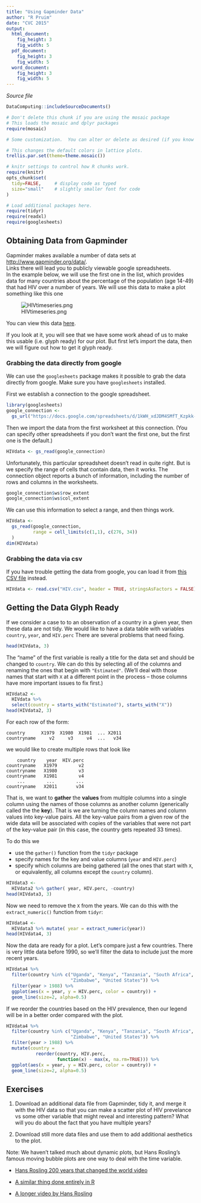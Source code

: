 ```yaml
---
title: "Using Gapminder Data"
author: "R Pruim"
date: "CVC 2015"
output: 
  html_document:
    fig_height: 3
    fig_width: 5
  pdf_document:
    fig_height: 3
    fig_width: 5
  word_document:
    fig_height: 3
    fig_width: 5
---
```


*Source file* 
```r
DataComputing::includeSourceDocuments()
```

```r
# Don't delete this chunk if you are using the mosaic package
# This loads the mosaic and dplyr packages
require(mosaic)
```

```r
# Some customization.  You can alter or delete as desired (if you know what you are doing).

# This changes the default colors in lattice plots.
trellis.par.set(theme=theme.mosaic())  

# knitr settings to control how R chunks work.
require(knitr)
opts_chunk$set(
  tidy=FALSE,     # display code as typed
  size="small"    # slightly smaller font for code
)
```

```r
# Load additional packages here.  
require(tidyr)
require(readxl)
require(googlesheets)
```

## Obtaining Data from Gapminder

Gapminder makes available a number of data sets at 
[http://www.gapminder.org/data/](http://www.gapminder.org/data/).  
Links there will lead you to publicly viewable google spreadsheets.  
In the example below,
we will use the first one in the list, which provides data for many countries
about the percentage of the population (age 14-49) that had HIV over a number of
years.  We will use this data to make a plot something like this one

![HIVtimeseries.png](HIVtimeseries.png)

You can view this data [here](https://docs.google.com/spreadsheets/d/1kWH_xdJDM4SMfT_Kzpkk-1yuxWChfurZuWYjfmv51EA/pub?gid=0).

If you look at it, you will see that we have some work ahead of us to make 
this usable (i.e. glyph ready) for our plot.  But first let's import
the data, then we will figure out how to get it glyph ready.

### Grabbing the data directly from google

We can use the `googlesheets` package makes it possible to
grab the data directly from google. Make sure you have `googlesheets` installed.

First we establish a connection to the google spreadsheet.
```r
library(googlesheets)
google_connection <-
  gs_url("https://docs.google.com/spreadsheets/d/1kWH_xdJDM4SMfT_Kzpkk-1yuxWChfurZuWYjfmv51EA/pub?gid=0", visibility="public")
```

Then we import the data from the first worksheet at
this connection.  (You can specify other spreadsheets 
if you don't want the first one, but the first one is the default.)

```r
HIVdata <- gs_read(google_connection)
```

Unfortunately, this particular spreadsheet doesn't read 
in quite right.  But is we specify the range of cells that 
contain data, then it works.  The connection object
reports a bunch of information, including the number 
of rows and columns in the worksheets.

```r
google_connection$ws$row_extent
google_connection$ws$col_extent
```
We can use this information to select a range, and then
things work.
```r
HIVdata <- 
  gs_read(google_connection,
          range = cell_limits(c(1,1), c(276, 34))
  )
dim(HIVdata)
```


### Grabbing the data via csv

If you have trouble getting the data from google, you can load it from
[this CSV file](HIV.csv) instead.

```r
HIVdata <- read.csv("HIV.csv", header = TRUE, stringsAsFactors = FALSE) 
```

## Getting the Data Glyph Ready

If we consider a case to to an observation of a country in a given year, then these data are not tidy.  We would like to have a data table with variables
`country`, `year`, and `HIV.perc`  There are several problems that need fixing.

```r
head(HIVdata, 3)
```


The "name" of the first variable
is really a title for the data set and should be changed to `country`.
We can do this by selecting all of the columns and renaming the ones 
that begin with `"Estimated"`.  (We'll deal with those names that start
with `X` at a different point in the process -- those columns have 
more important issues to fix first.)

```r
HIVdata2 <- 
  HIVdata %>% 
  select(country = starts_with("Estimated"), starts_with("X"))
head(HIVdata2, 3)
```

For each row of the form:

```
country      X1979  X1980  X1981  ... X2011
countryname     v2     v3     v4  ...   v34
```
we would like to create multiple rows that look like
```
    country    year  HIV.perc
countryname   X1979        v2
countryname   X1980        v3
countryname   X1981        v4    
    ...        ...        ...
countryname   X2011       v34    
```

That is, we want to **gather** the **values** from multiple columns into a 
single column using the names of those columns as another column (generically called the the **key**).  That is we are turning the column names and column values into key-value pairs.  All the key-value pairs from a given row of the 
wide data will be associated with copies of the variables that were not
part of the key-value pair (in this case, the country gets repeated 33 times).

To do this we 

 * use the `gather()` function from the `tidyr` package
 * specify names for the key and value columns (`year` and `HIV.perc`)
 * specify which columns are being gathered (all the ones that start with `X`, or
 equivalently, all columns except the `country` column).
 
```r
HIVdata3 <-
  HIVdata2 %>% gather( year, HIV.perc, -country)
head(HIVdata3, 3)
```

Now we need to remove the `X` from the years.  We can do this with the 
`extract_numeric()` function from `tidyr`:
```r
HIVdata4 <-
  HIVdata3 %>% mutate( year = extract_numeric(year))
head(HIVdata4, 3)
```

Now the data are ready for a plot.  Let's compare just a few countries.
There is very little data before 1990, so we'll filter the data to include
just the more recent years.

```r
HIVdata4 %>%
  filter(country %in% c("Uganda", "Kenya", "Tanzania", "South Africa",
                        "Zimbabwe", "United States")) %>%
  filter(year > 1988) %>%
  ggplot(aes(x = year, y = HIV.perc, color = country)) +
  geom_line(size=2, alpha=0.5) 
```

If we reorder the countries based on the HIV prevalence, then our
legend will be in a better order compared with the plot.

```r
HIVdata4 %>%
  filter(country %in% c("Uganda", "Kenya", "Tanzania", "South Africa",
                        "Zimbabwe", "United States")) %>%
  filter(year > 1988) %>%
  mutate(country = 
           reorder(country, HIV.perc, 
                   function(x) - max(x, na.rm=TRUE))) %>% 
  ggplot(aes(x = year, y = HIV.perc, color = country)) +
  geom_line(size=2, alpha=0.5) 
```
## Exercises

 1. Download an additional data file from Gapminder, tidy it, and merge it with the HIV data so that you can make a scatter plot of HIV prevelance vs some other variable that might reveal and interesting pattern?  What will you do about the fact that you have multiple years?  
 
 2. Download still more data files and use them to add additional aesthetics
 to the plot. 

Note: We haven't talked much about dynamic plots, but Hans Rosling's famous 
moving bubble plots are one way to deal with the time variable.
  
 * [Hans Rosling 200 years that changed the world video](https://www.youtube.com/watch?v=BPt8ElTQMIg)
 
 * [A similar thing done entirely in R](https://www.youtube.com/watch?v=FTu4dDHpfdU)
 
 * [A longer video by Hans Rosling](https://www.youtube.com/watch?v=FACK2knC08E)